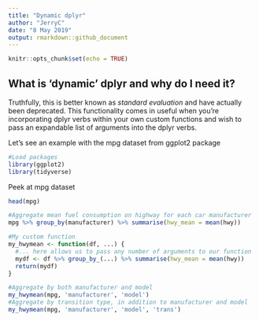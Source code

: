 ---
title: "Dynamic dplyr"
author: "JerryC"
date: "8 May 2019"
output: rmarkdown::github_document
---

```{r setup, include=FALSE}
knitr::opts_chunk$set(echo = TRUE)
```

## What is 'dynamic' dplyr and why do I need it?
Truthfully, this is better known as *standard evaluation* and have actually been deprecated. This functionality comes in useful when you're incorporating dplyr verbs within your own custom functions and wish to pass an expandable list of arguments into the dplyr verbs.

Let's see an example with the mpg dataset from ggplot2 package

```{r}
#Load packages
library(ggplot2)
library(tidyverse)
```
Peek at mpg dataset
```{r, message=F}
head(mpg)

#Aggregate mean fuel consumption on highway for each car manufacturer
mpg %>% group_by(manufacturer) %>% summarise(hwy_mean = mean(hwy))

#My custom function
my_hwymean <- function(df, ...) {
  #... here allows us to pass any number of arguments to our function
  mydf <- df %>% group_by_(...) %>% summarise(hwy_mean = mean(hwy))
  return(mydf)
}

#Aggregate by both manufacturer and model
my_hwymean(mpg, 'manufacturer', 'model')
#Aggregate by transition type, in addition to manufacturer and model
my_hwymean(mpg, 'manufacturer', 'model', 'trans')
```

